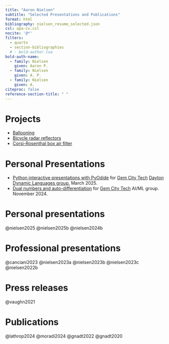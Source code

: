 ```yaml
---
title: "Aaron Nielsen"
subtitle: "Selected Presentations and Publications"
format: html
bibliography: nielsen_resume_selected.json
csl: apa-cv.csl
nocite: '@*'
filters:
  - quarto
  - section-bibliographies
  # - bold-author.lua
bold-auth-name:
  - family: Nielsen
    given: Aaron P.
  - family: Nielsen
    given: A. P.
  - family: Nielsen
    given: A.
citeproc: false
reference-section-title: " "  
---
```


# Projects

- [Ballooning](https://apnielsen.com/high-altitude-balloon)
- [Bicycle radar reflectors](https://www.apnielsen.com/bike-corner-reflector/)
- [Corsi-Rosenthal box air filter](https://apnielsen.com/diy-corsi-rosenthal-box/)

# Personal Presentations

- [Python interactive presentations with PyOdide](https://whitenoisetech.codeberg.page/2025-03-12-ddl-pyodide/) for [Gem City Tech](https://gemcity.tech/) [Dayton Dynamic Languages group.](https://dayton-dynamic.github.io/) March 2025.
- [Dual numbers and auto-differentiation](http://apnielsen.com/dual-numbers-auto-diff/) for [Gem City Tech](https://gemcity.tech/) AI/ML group. November 2024.


# Personal presentations {#sec-projects}

::: {.hidden}

@nielsen2025
@nielsen2025b
@nielsen2024b

:::

# Professional presentations {#sec-presentations}

::: {.hidden}

@canciani2023
@nielsen2023a
@nielsen2023b
@nielsen2023c
@nielsen2022b

:::

# Press releases {#sec-press-releases}

::: {.hidden}

@vaughn2021

:::

# Publications {#sec-publications}

::: {.hidden}

@lathrop2024
@moradi2024
@gnadt2022
@gnadt2020

:::

